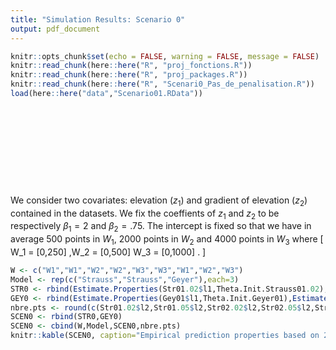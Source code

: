 ```yaml
---
title: "Simulation Results: Scenario 0"
output: pdf_document
---
```


```r
knitr::opts_chunk$set(echo = FALSE, warning = FALSE, message = FALSE)
knitr::read_chunk(here::here("R", "proj_fonctions.R"))
knitr::read_chunk(here::here("R", "proj_packages.R"))
knitr::read_chunk(here::here("R", "Scenari0_Pas_de_penalisation.R"))
load(here::here("data","Scenario01.RData"))
```

```r
```

```r
```

```r
```

```r
```

```r
```

```r
```

```r
```

```r
```

```r
```

```r
```
We consider two covariates: elevation ($z_1$) and gradient of elevation ($z_2$) contained in the \textbf{bei} datasets. We fix the coeffients of $z_1$ and $z_2$ to be respectively $\beta_1=2$ and $\beta_2=.75$. The intercept is fixed so that we have in average 500 points in $W_1$, 2000 points in $W_2$ and 4000 points in $W_3$ where 
\[
W_1 = [0,250] \times [0,125],\quad W_2 = [0,500] \times [0,250] \quad \mbox{and} \quad W_3 = [0,1000] \times [0,500]. 
\]

```r
W <- c("W1","W1","W2","W2","W3","W3","W1","W2","W3")
Model <- rep(c("Strauss","Strauss","Geyer"),each=3)
STR0 <- rbind(Estimate.Properties(Str01.02$l1,Theta.Init.Strauss01.02),Estimate.Properties(Str01.05$l1,Theta.Init.Strauss01.05),Estimate.Properties(Str02.02$l1,Theta.Init.Strauss02.02),Estimate.Properties(Str02.05$l1,Theta.Init.Strauss02.05),Estimate.Properties(Str03.02$l1,Theta.Init.Strauss03.02),Estimate.Properties(Str03.05$l1,Theta.Init.Strauss03.05))
GEY0 <- rbind(Estimate.Properties(Gey01$l1,Theta.Init.Geyer01),Estimate.Properties(Gey02$l1,Theta.Init.Geyer02),Estimate.Properties(Gey03$l1,Theta.Init.Geyer03))
nbre.pts <- round(c(Str01.02$l2,Str01.05$l2,Str02.02$l2,Str02.05$l2,Str03.02$l2,Str03.05$l2,Gey01$l2,Gey02$l2,Gey03$l2))
SCEN0 <- rbind(STR0,GEY0)
SCEN0 <- cbind(W,Model,SCEN0,nbre.pts)
knitr::kable(SCEN0, caption="Empirical prediction properties based on 2000 replications of inhomogeneous Strauss model with gamma=.2,.5 and inhomogeneous Geyer model with gamma=1.5. No penalization and estimations are based on the pseudolikelihood function.")

```

